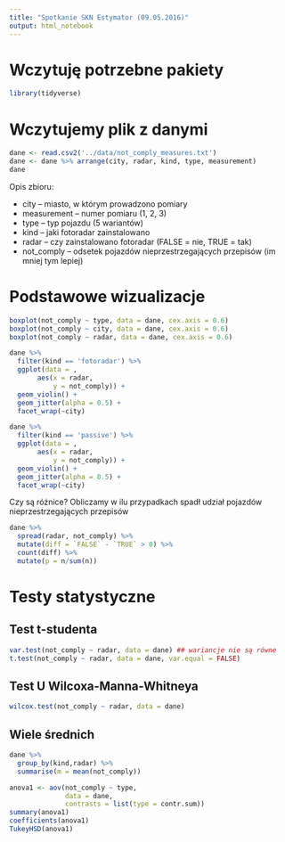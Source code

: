 ```yaml
---
title: "Spotkanie SKN Estymator (09.05.2016)"
output: html_notebook
---
```


# Wczytuję potrzebne pakiety

```r
library(tidyverse)
```


# Wczytujemy plik z danymi

```r
dane <- read.csv2('../data/not_comply_measures.txt')
dane <- dane %>% arrange(city, radar, kind, type, measurement)
dane
```

Opis zbioru:

+ city -- miasto, w którym prowadzono pomiary
+ measurement -- numer pomiaru (1, 2, 3)
+ type -- typ pojazdu (5 wariantów)
+ kind -- jaki fotoradar zainstalowano
+ radar -- czy zainstalowano fotoradar (FALSE = nie, TRUE = tak)
+ not_comply -- odsetek pojazdów nieprzestrzegających przepisów (im mniej tym lepiej)

# Podstawowe wizualizacje

```r
boxplot(not_comply ~ type, data = dane, cex.axis = 0.6)
boxplot(not_comply ~ city, data = dane, cex.axis = 0.6)
boxplot(not_comply ~ radar, data = dane, cex.axis = 0.6)
```

```r
dane %>%
  filter(kind == 'fotoradar') %>% 
  ggplot(data = ,
       aes(x = radar,
           y = not_comply)) +
  geom_violin() + 
  geom_jitter(alpha = 0.5) + 
  facet_wrap(~city)
```

```r
dane %>%
  filter(kind == 'passive') %>% 
  ggplot(data = ,
       aes(x = radar,
           y = not_comply)) +
  geom_violin() + 
  geom_jitter(alpha = 0.5) + 
  facet_wrap(~city)
```


Czy są różnice? Obliczamy w ilu przypadkach spadł udział pojazdów nieprzestrzegających przepisów

```r
dane %>%
  spread(radar, not_comply) %>%
  mutate(diff = `FALSE` - `TRUE` > 0) %>%
  count(diff) %>%
  mutate(p = n/sum(n))
```


# Testy statystyczne

## Test t-studenta

```r
var.test(not_comply ~ radar, data = dane) ## wariancje nie są równe
t.test(not_comply ~ radar, data = dane, var.equal = FALSE) 
```

## Test U Wilcoxa-Manna-Whitneya

```r
wilcox.test(not_comply ~ radar, data = dane)
```

## Wiele średnich

```r
dane %>%
  group_by(kind,radar) %>%
  summarise(m = mean(not_comply))
```

```r
anova1 <- aov(not_comply ~ type, 
              data = dane,
              contrasts = list(type = contr.sum))
summary(anova1)
coefficients(anova1)
TukeyHSD(anova1)
```


